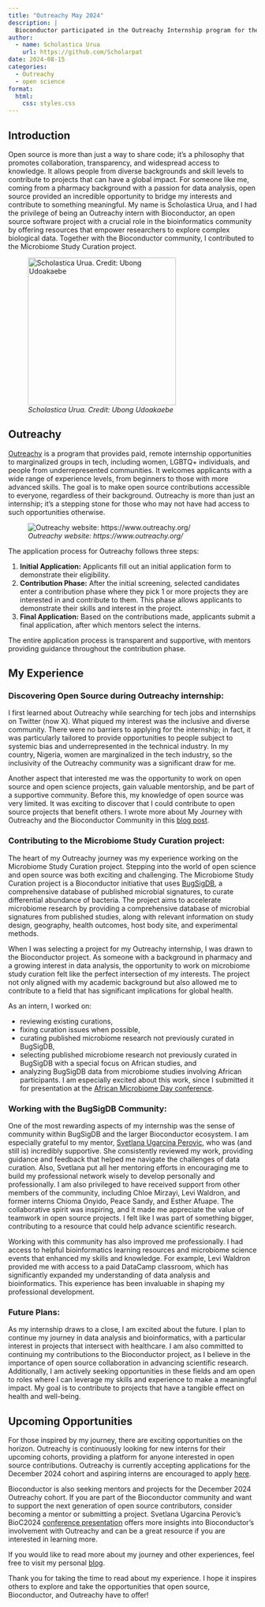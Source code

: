 ```yaml
---
title: "Outreachy May 2024"
description: |
  Bioconductor participated in the Outreachy Internship program for the May 2024 cohort. In this post, our intern shares her journey, detailing her experience working on the Microbiome Study Curation project and Bioconductor in general.
author:
  - name: Scholastica Urua
    url: https://github.com/Scholarpat
date: 2024-08-15
categories:
  - Outreachy
  - open science
format:
  html:
    css: styles.css
---
```


## Introduction

Open source is more than just a way to share code; it’s a philosophy that promotes collaboration, transparency, and widespread access to knowledge. It allows people from diverse backgrounds and skill levels to contribute to projects that can have a global impact. For someone like me, coming from a pharmacy background with a passion for data analysis, open source provided an incredible opportunity to bridge my interests and contribute to something meaningful. My name is Scholastica Urua, and I had the privilege of being an Outreachy intern with Bioconductor, an open source software project with a crucial role in the bioinformatics community by offering resources that empower researchers to explore complex biological data. Together with the Bioconductor community, I contributed to the Microbiome Study Curation project.

![*Scholastica Urua. Credit: Ubong Udoakaebe*](scholastica.png){height=300px}

## Outreachy
[Outreachy](https://www.outreachy.org/) is a program that provides paid, remote internship opportunities to marginalized groups in tech, including women, LGBTQ+ individuals, and people from underrepresented communities. It welcomes applicants with a wide range of experience levels, from beginners to those with more advanced skills. The goal is to make open source contributions accessible to everyone, regardless of their background. Outreachy is more than just an internship; it’s a stepping stone for those who may not have had access to such opportunities otherwise.

![*Outreachy website: https://www.outreachy.org/*](outreachyimage.png)

The application process for Outreachy follows three steps:

1. **Initial Application:** Applicants fill out an initial application form to demonstrate their eligibility.
2. **Contribution Phase:** After the initial screening, selected candidates enter a contribution phase where they pick 1 or more projects they are interested in and contribute to them. This phase allows applicants to demonstrate their skills and interest in the project.
3. **Final Application:** Based on the contributions made, applicants submit a final application, after which mentors select the interns.

The entire application process is transparent and supportive, with mentors providing guidance throughout the contribution phase.

## My Experience

### Discovering Open Source during Outreachy internship:

I first learned about Outreachy while searching for tech jobs and internships on Twitter (now X). What piqued my interest was the inclusive and diverse community. There were no barriers to applying for the internship; in fact, it was particularly tailored to provide opportunities to people subject to systemic bias and underrepresented in the technical industry. In my country, Nigeria, women are marginalized in the tech industry, so the inclusivity of the Outreachy community was a significant draw for me.

Another aspect that interested me was the opportunity to work on open source and open science projects, gain valuable mentorship, and be part of a supportive community. Before this, my knowledge of open source was very limited. It was exciting to discover that I could contribute to open source projects that benefit others. I wrote more about My Journey with Outreachy and the Bioconductor Community in this [blog post](https://scholasticaurua.wordpress.com/2024/05/28/my-journey-with-outreachy-and-the-bioconductor-community/).

### Contributing to the Microbiome Study Curation project:

The heart of my Outreachy journey was my experience working on the Microbiome Study Curation project. Stepping into the world of open science and open source was both exciting and challenging. The Microbiome Study Curation project is a Bioconductor initiative that uses [BugSigDB](https://bugsigdb.org/), a comprehensive database of published microbial signatures, to curate differential abundance of bacteria. The project aims to accelerate microbiome research by providing a comprehensive database of microbial signatures from published studies, along with relevant information on study design, geography, health outcomes, host body site, and experimental methods.

When I was selecting a project for my Outreachy internship, I was drawn to the Bioconductor project. As someone with a background in pharmacy and a growing interest in data analysis, the opportunity to work on microbiome study curation felt like the perfect intersection of my interests. The project not only aligned with my academic background but also allowed me to contribute to a field that has significant implications for global health.

As an intern, I worked on:

-   reviewing existing curations,
-   fixing curation issues when possible,
-   curating published microbiome research not previously curated in BugSigDB,
-   selecting published microbiome research not previously curated in BugSigDB with a special focus on African studies, and
-   analyzing BugSigDB data from microbiome studies involving African participants. I am especially excited about this work, since I submitted it for presentation at the [African Microbiome Day conference](https://h3africa.org/index.php/african-microbiome-day-30/). 

### Working with the BugSigDB Community:

One of the most rewarding aspects of my internship was the sense of community within BugSigDB and the larger Bioconductor ecosystem. I am especially grateful to my mentor, [Svetlana Ugarcina Perovic](https://twitter.com/svetlana_up), who was (and still is) incredibly supportive. She consistently reviewed my work, providing guidance and feedback that helped me navigate the challenges of data curation. Also, Svetlana put all her mentoring efforts in encouraging me to build my professional network wisely to develop personally and professionally. I am also privileged to have received support from other members of the community, including Chloe Mirzayi, Levi Waldron, and former interns Chioma Onyido, Peace Sandy, and Esther Afuape. The collaborative spirit was inspiring, and it made me appreciate the value of teamwork in open source projects. I felt like I was part of something bigger, contributing to a resource that could help advance scientific research.

Working with this community has also improved me professionally. I had access to helpful bioinformatics learning resources and microbiome science events that enhanced my skills and knowledge. For example, Levi Waldron provided me with access to a paid DataCamp classroom, which has significantly expanded my understanding of data analysis and bioinformatics. This experience has been invaluable in shaping my professional development.

### Future Plans:

As my internship draws to a close, I am excited about the future. I plan to continue my journey in data analysis and bioinformatics, with a particular interest in projects that intersect with healthcare. I am also committed to continuing my contributions to the Bioconductor project, as I believe in the importance of open source collaboration in advancing scientific research. Additionally, I am actively seeking opportunities in these fields and am open to roles where I can leverage my skills and experience to make a meaningful impact. My goal is to contribute to projects that have a tangible effect on health and well-being.

## Upcoming Opportunities

For those inspired by my journey, there are exciting opportunities on the horizon. Outreachy is continuously looking for new interns for their upcoming cohorts, providing a platform for anyone interested in open source contributions. Outreachy is currently accepting applications for the December 2024 cohort and aspiring interns are encouraged to apply [here](https://www.outreachy.org/apply/).

Bioconductor is also seeking mentors and projects for the December 2024 Outreachy cohort. If you are part of the Bioconductor community and want to support the next generation of open source contributors, consider becoming a mentor or submitting a project. Svetlana Ugarcina Perovic’s BioC2024 [conference presentation](https://youtu.be/aeRaYSt3aM0?si=JabzxY2316Io7t3N) offers more insights into Bioconductor’s involvement with Outreachy and can be a great resource if you are interested in learning more.

If you would like to read more about my journey and other experiences, feel free to visit my personal [blog](https://scholasticaurua.wordpress.com/).

Thank you for taking the time to read about my experience. I hope it inspires others to explore and take the opportunities that open source, Bioconductor, and Outreachy have to offer!

